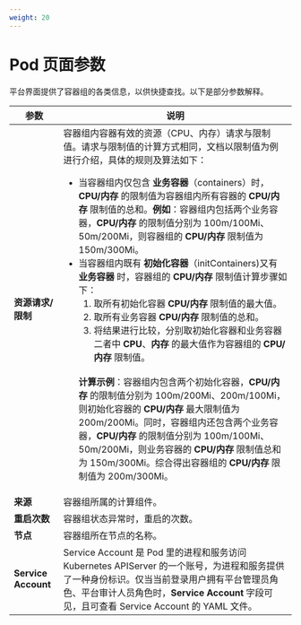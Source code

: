 ```yaml
---
weight: 20
---
```


# Pod 页面参数

平台界面提供了容器组的各类信息，以供快捷查找。以下是部分参数解释。

|参数| 说明                                                         |
| --------------- | ------------------------------------------------------------ |
|**资源请求/限制**| 容器组内容器有效的资源（CPU、内存）请求与限制值。请求与限制值的计算方式相同，文档以限制值为例进行介绍，具体的规则及算法如下：<ul><li>当容器组内仅包含 **业务容器**（containers）时，**CPU/内存** 的限制值为容器组内所有容器的 **CPU/内存** 限制值的总和。**例如**：容器组内包括两个业务容器，**CPU/内存** 的限制值分别为 100m/100Mi、50m/200Mi，则容器组的 **CPU/内存** 限制值为 150m/300Mi。</li><li>当容器组内既有 **初始化容器**（initContainers)又有 **业务容器** 时，容器组的 **CPU/内存** 限制值计算步骤如下： <ol><li>取所有初始化容器 **CPU/内存** 限制值的最大值。</li> <li>取所有业务容器 **CPU/内存** 限制值的总和。</li><li>将结果进行比较，分别取初始化容器和业务容器二者中 **CPU**、**内存** 的最大值作为容器组的 **CPU/内存** 限制值。 </li></ol></li><br/>**计算示例**：容器组内包含两个初始化容器，**CPU/内存** 的限制值分别为 100m/200Mi、200m/100Mi，则初始化容器的 **CPU/内存** 最大限制值为 200m/200Mi。同时，容器组内还包含两个业务容器，**CPU/内存** 的限制值分别为 100m/100Mi、50m/200Mi，则业务容器的 **CPU/内存** 限制值总和为 150m/300Mi。综合得出容器组的 **CPU/内存** 限制值为 200m/300Mi。</ul> |
|**来源**| 容器组所属的计算组件。 |
|**重启次数**| 容器组状态异常时，重启的次数。                               |
|**节点**| 容器组所在节点的名称。                                       |
|**Service Account**| Service Account 是 Pod 里的进程和服务访问 Kubernetes APIServer 的一个账号，为进程和服务提供了一种身份标识。仅当当前登录用户拥有平台管理员角色、平台审计人员角色时，**Service Account** 字段可见，且可查看 Service Account 的 YAML 文件。 |
